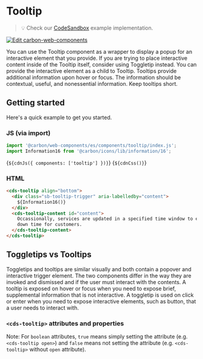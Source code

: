 
<Meta of={Tooltip} />

# Tooltip

> 💡 Check our
> [CodeSandbox](https://codesandbox.io/s/github/carbon-design-system/carbon-for-ibm-dotcom/tree/feat/main/packages/carbon-web-components/examples/codesandbox/basic/components/tooltip)
> example implementation.

[![Edit carbon-web-components](https://codesandbox.io/static/img/play-codesandbox.svg)](https://codesandbox.io/s/github/carbon-design-system/carbon-for-ibm-dotcom/tree/feat/main/packages/carbon-web-components/examples/codesandbox/basic/components/tooltip)

You can use the Tooltip component as a wrapper to display a popup for an
interactive element that you provide. If you are trying to place interactive
content inside of the Tooltip itself, consider using Toggletip instead. You can
provide the interactive element as a child to Tooltip. Tooltips provide
additional information upon hover or focus. The information should be
contextual, useful, and nonessential information. Keep tooltips short.

## Getting started

Here's a quick example to get you started.

### JS (via import)

```javascript
import '@carbon/web-components/es/components/tooltip/index.js';
import Information16 from '@carbon/icons/lib/information/16';
```

<Markdown>{`${cdnJs({ components: ['tooltip'] })}`}</Markdown>
<Markdown>{`${cdnCss()}`}</Markdown>

### HTML

```html
<cds-tooltip align="bottom">
  <div class="sb-tooltip-trigger" aria-labelledby="content">
    ${Information16()}
  </div>
  <cds-tooltip-content id="content">
    Occassionally, services are updated in a specified time window to ensure no
    down time for customers.
  </cds-tooltip-content>
</cds-tooltip>
```

## Toggletips vs Tooltips

Toggletips and tooltips are similar visually and both contain a popover and
interactive trigger element. The two components differ in the way they are
invoked and dismissed and if the user must interact with the contents. A tooltip
is exposed on hover or focus when you need to expose brief, supplemental
information that is not interactive. A toggletip is used on click or enter when
you need to expose interactive elements, such as button, that a user needs to
interact with.

### `<cds-tooltip>` attributes and properties

Note: For `boolean` attributes, `true` means simply setting the attribute (e.g.
`<cds-tooltip open>`) and `false` means not setting the attribute (e.g.
`<cds-tooltip>` without `open` attribute).

<ArgTypes of="cds-tooltip" />
